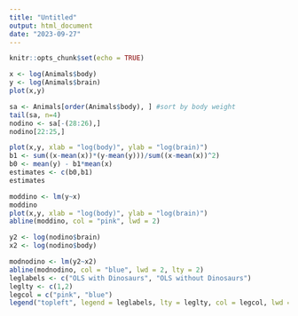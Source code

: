 ```yaml
---
title: "Untitled"
output: html_document
date: "2023-09-27"
---
```


```r
knitr::opts_chunk$set(echo = TRUE)
```

```r
x <- log(Animals$body)
y <- log(Animals$brain)
plot(x,y)
```

```r
sa <- Animals[order(Animals$body), ] #sort by body weight
tail(sa, n=4)
nodino <- sa[-(28:26),]
nodino[22:25,]
```

```r
plot(x,y, xlab = "log(body)", ylab = "log(brain)")
b1 <- sum((x-mean(x))*(y-mean(y)))/sum((x-mean(x))^2)
b0 <- mean(y) - b1*mean(x)
estimates <- c(b0,b1)
estimates
```

```r
moddino <- lm(y~x)
moddino
plot(x,y, xlab = "log(body)", ylab = "log(brain)")
abline(moddino, col = "pink", lwd = 2)

y2 <- log(nodino$brain)
x2 <- log(nodino$body)

modnodino <- lm(y2~x2)
abline(modnodino, col = "blue", lwd = 2, lty = 2)
leglabels <- c("OLS with Dinosaurs", "OLS without Dinosaurs")
leglty <- c(1,2)
legcol = c("pink", "blue")
legend("topleft", legend = leglabels, lty = leglty, col = legcol, lwd = 2)
```

